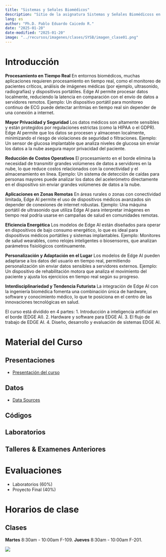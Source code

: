 ```yaml
---
title: "Sistemas y Señales Biomédicos"
description: "Sitio de la asignatura Sistemas y Señales Biomédicoss en la Escuela Colombiana de Ingeniería"
lang: es
author: "Ph.D. Pablo Eduardo Caicedo R."
date: "2025-01-20"
date-modified: "2025-01-20"
image: "../recursos/imagenes/clases/SYSB/imagen_clase01.png"
---
```


# Introducción

**Procesamiento en Tiempo Real**
En entornos biomédicos, muchas aplicaciones requieren procesamiento en tiempo real, como el monitoreo de pacientes críticos, análisis de imágenes médicas (por ejemplo, ultrasonido, radiografías) y dispositivos portátiles. Edge AI permite procesar datos localmente, reduciendo la latencia en comparación con el envío de datos a servidores remotos. Ejemplo: Un dispositivo portátil para monitoreo continuo de ECG puede detectar arritmias en tiempo real sin depender de una conexión a internet.

**Mayor Privacidad y Seguridad**
Los datos médicos son altamente sensibles y están protegidos por regulaciones estrictas (como la HIPAA o el GDPR). Edge AI permite que los datos se procesen y almacenen localmente, minimizando el riesgo de violaciones de seguridad o filtraciones. Ejemplo: Un sensor de glucosa implantable que analiza niveles de glucosa sin enviar los datos a la nube asegura mayor privacidad del paciente.

**Reducción de Costos Operativos**
El procesamiento en el borde elimina la necesidad de transmitir grandes volúmenes de datos a servidores en la nube, lo que reduce costos relacionados con la conectividad y el almacenamiento en línea. Ejemplo: Un sistema de detección de caídas para personas mayores puede analizar los datos del acelerómetro directamente en el dispositivo sin enviar grandes volúmenes de datos a la nube.

**Aplicaciones en Zonas Remotas**
En áreas rurales o zonas con conectividad limitada, Edge AI permite el uso de dispositivos médicos avanzados sin depender de conexiones de internet robustas. Ejemplo: Una máquina portátil de ultrasonido que utiliza Edge AI para interpretar imágenes en tiempo real podría usarse en campañas de salud en comunidades remotas.

**Eficiencia Energética**
Los modelos de Edge AI están diseñados para operar en dispositivos de bajo consumo energético, lo que es ideal para dispositivos médicos portátiles y sistemas implantables. Ejemplo: Monitores de salud wearables, como relojes inteligentes o biosensores, que analizan parámetros fisiológicos continuamente.

**Personalización y Adaptación en el Lugar**
Los modelos de Edge AI pueden adaptarse a los datos del usuario en tiempo real, permitiendo personalización sin enviar datos sensibles a servidores externos. Ejemplo: Un dispositivo de rehabilitación motora que analiza el movimiento del paciente y ajusta los ejercicios en tiempo real según su progreso.

**Interdisciplinariedad y Tendencia Futurista**
La integración de Edge AI con la ingeniería biomédica fomenta una combinación única de hardware, software y conocimiento médico, lo que te posiciona en el centro de las innovaciones tecnológicas en salud.

El curso está dividido en 4 partes:
1. Introducción a inteligencia artificial en el borde (EDGE AI).
2. Hardware y software para EDGE AI.
3. El flujo de trabajo de EDGE AI.
4. Diseño, desarrollo y evaluación de sistemas EDGE AI.

# Material del Curso

## Presentaciones

- [Presentación del curso](../presentaciones/APSB/Lect001_Presentacion.qmd)

## Datos

* [Data Sources](../presentaciones/PSIM/Asist001_SourcesData.qmd)

## Códigos



## Laboratorios



## Talleres \& Examenes Anteriores



# Evaluaciones

-	Laboratorios (60%) 
-	Proyecto Final (40%)

# Horarios de clase

## Clases

**Martes** 8:30am - 10:00am F-109. **Jueves** 8:30am - 10:00am F-201.

::: {.column-margin}
![](../recursos/imagenes/generales/Escuela_Rosario_logo.png)
:::